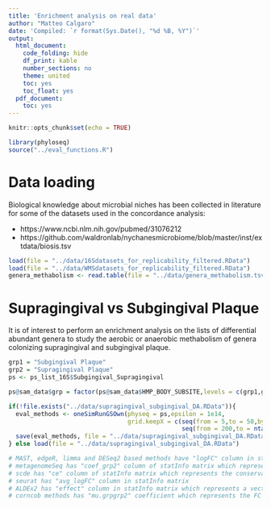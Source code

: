 ```yaml
---
title: 'Enrichment analysis on real data'
author: "Matteo Calgaro"
date: 'Compiled: `r format(Sys.Date(), "%d %B, %Y")`'
output:
  html_document:
    code_folding: hide
    df_print: kable
    number_sections: no
    theme: united
    toc: yes
    toc_float: yes
  pdf_document:
    toc: yes
---
```


<style>
#TOC {
  top: 1%;
  opacity: 0.5;
}
#TOC:hover {
  opacity: 1;
}
</style>

```r
knitr::opts_chunk$set(echo = TRUE)
```

```r
library(phyloseq)
source("../eval_functions.R")
```


# Data loading

Biological knowledge about microbial niches has been collected in literature for some of the datasets used in the concordance analysis:
<ul>
  <li>https://www.ncbi.nlm.nih.gov/pubmed/31076212</li>
  <li>https://github.com/waldronlab/nychanesmicrobiome/blob/master/inst/extdata/biosis.tsv</li>
</ul>

```r
load(file = "../data/16Sdatasets_for_replicability_filtered.RData")
load(file = "../data/WMSdatasets_for_replicability_filtered.RData")
genera_methabolism <- read.table(file = "../data/genera_methabolism.tsv",sep = "\t",header = TRUE)
```

# Supragingival vs Subgingival Plaque

It is of interest to perform an enrichment analysis on the lists of differential abundant genera to study the aerobic or anaerobic methabolism of genera colonizing supragingival and subgingival plaque.

```r
grp1 = "Subgingival Plaque"
grp2 = "Supragingival Plaque"
ps <- ps_list_16S$Subgingival_Supragingival

ps@sam_data$grp = factor(ps@sam_data$HMP_BODY_SUBSITE,levels = c(grp1,grp2),labels = c("grp1","grp2"))

if(!file.exists("../data/supragingival_subgingival_DA.RData")){
  eval_methods <- oneSimRunGSOwn(physeq = ps,epsilon = 1e14, 
                                 grid.keepX = c(seq(from = 5,to = 50,by = 5),                                                            seq(from = 75,to = 175,by = 25),
                                                seq(from = 200,to = ntaxa(ps),by = 50)))
  save(eval_methods, file = "../data/supragingival_subgingival_DA.RData")
} else load(file = "../data/supragingival_subgingival_DA.RData")
```

```r
# MAST, edgeR, limma and DESeq2 based methods have "logFC" column in statInfo matrix.
# metagenomeSeq has "coef_grp2" column of statInfo matrix which represents the FC.
# scde has "ce" column of statInfo matrix which represents the conservative estimate of expression-fold change (equals to the min(abs(c(lb, ub))), or 0 if the CI crosses the 0.
# seurat has "avg_logFC" column in statInfo matrix
# ALDEx2 has "effect" column in statInfo matrix which represents a vector containing the per-feature effect size (grp1 vs grp2)
# corncob methods has "mu.grpgrp2" coefficient which represents the FC in statInfo matrix

```



